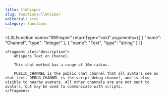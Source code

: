 ```yaml
---
title: llWhisper
slug: functions/llWhisper
editorial: stub
category: functions
---
```


<LSLFunction
	name="llWhisper"
	returnType="void"
	arguments={[
	{
		"name": "Channel",
		"type": "integer"
	},
	{
		"name": "Text",
		"type": "string"
	}
]}
>
	<Fragment slot="description">
		Whispers Text on Channel.
		
		This chat method has a range of 10m radius.
		
		PUBLIC_CHANNEL is the public chat channel that all avatars see as chat text. DEBUG_CHANNEL is the script debug channel, and is also visible to nearby avatars. All other channels are are not sent to avatars, but may be used to communicate with scripts.
	</Fragment>
</LSLFunction>
